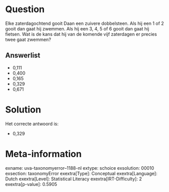 Question
========

Elke zaterdagochtend gooit Daan een zuivere dobbelsteen. Als hij een 1
of 2 gooit dan gaat hij zwemmen. Als hij een 3, 4, 5 of 6 gooit dan gaat
hij fietsen. Wat is de kans dat hij van de komende vijf zaterdagen er
precies twee gaat zwemmen?

Answerlist
----------

* 0,111
* 0,400
* 0,165
* 0,329
* 0,671

Solution
========

Het correcte antwoord is: 

* 0,329

Meta-information
================
exname: uva-taxonomyerror--1188-nl
extype: schoice
exsolution: 00010
exsection: taxonomyError 
exextra[Type]: Conceptual
exextra[Language]: Dutch
exextra[Level]: Statistical Literacy
exextra[IRT-Difficulty]: 2
exextra[p-value]: 0.5905
